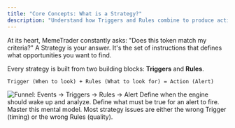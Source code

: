 ```yaml
---
title: "Core Concepts: What is a Strategy?"
description: "Understand how Triggers and Rules combine to produce actionable alerts."
---
```


At its heart, MemeTrader constantly asks: "Does this token match my criteria?" A Strategy is your answer. It's the set of instructions that defines what opportunities you want to find.

Every strategy is built from two building blocks: **Triggers** and **Rules**.

`Trigger (When to look) + Rules (What to look for) = Action (Alert)`

<Frame caption="From events to alerts">
<img src="/images/hero-dark.png" alt="Funnel: Events → Triggers → Rules → Alert" />
</Frame>

<CardGroup cols={2}>
  <Card title="Triggers" icon="bolt" href="/core-concepts/triggers-vs-rules">
    Define when the engine should wake up and analyze.
  </Card>
  <Card title="Rules" icon="list-check" href="/core-concepts/rule-groups">
    Define what must be true for an alert to fire.
  </Card>
</CardGroup>

<Tip>
Master this mental model. Most strategy issues are either the wrong Trigger (timing) or the wrong Rules (quality).
</Tip>


